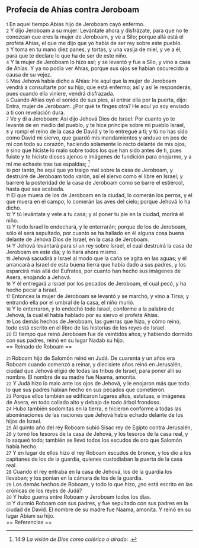 == Profecía de Ahías contra Jeroboam ==

{{anchor|1}} <small>1</small> En aquel tiempo Abías hijo de Jeroboam cayó enfermo.<br>
{{anchor|2}} <small>2</small> Y dijo Jeroboam a su mujer: Levántate ahora y disfrázate, para que no te conozcan que eres la mujer de Jeroboam, y ve a Silo; porque allá está el profeta Ahías, el que me dijo que yo había de ser rey sobre este pueblo.<br>
{{anchor|3}} <small>3</small> Y toma en tu mano diez panes, y tortas, y una vasija de miel, y ve a él, para que te declare lo que ha de ser de este niño.<br>
{{anchor|4}} <small>4</small> Y la mujer de Jeroboam lo hizo así; y se levantó y fue a Silo, y vino a casa de Ahías. Y ya no podía ver Ahías, porque sus ojos se habían oscurecido a causa de su vejez.<br>
{{anchor|5}} <small>5</small> Mas Jehová había dicho a Ahías: He aquí que la mujer de Jeroboam vendrá a consultarte por su hijo, que está enfermo; así y así le responderás, pues cuando ella viniere, vendrá disfrazada.<br>
{{anchor|6}} <small>6</small> Cuando Ahías oyó el sonido de sus pies, al entrar ella por la puerta, dijo: Entra, mujer de Jeroboam. ¿Por qué te finges otra? He aquí yo soy enviado a ti con revelación dura.<br>
{{anchor|7}} <small>7</small> Ve y di a Jeroboam: Así dijo Jehová Dios de Israel: Por cuanto yo te levanté de en medio del pueblo, y te hice príncipe sobre mi pueblo Israel,<br>
{{anchor|8}} <small>8</small> y rompí el reino de la casa de David y te lo entregué a ti; y tú no has sido como David mi siervo, que guardó mis mandamientos y anduvo en pos de mí con todo su corazón, haciendo solamente lo recto delante de mis ojos,<br>
{{anchor|9}} <small>9</small> sino que hiciste lo malo sobre todos los que han sido antes de ti, pues fuiste y te hiciste dioses ajenos e imágenes de fundición para enojarme, y a mí me echaste tras tus espaldas; <ref>14:9 ''La visión de Dios como colérico o airado'': {{lib|LU|4|3|2}}.</ref><br>
{{anchor|10}} <small>10</small> por tanto, he aquí que yo traigo mal sobre la casa de Jeroboam, y destruiré de Jeroboam todo varón, así el siervo como el libre en Israel; y barreré la posteridad de la casa de Jeroboam como se barre el estiércol, hasta que sea acabada.<br>
{{anchor|11}} <small>11</small> El que muera de los de Jeroboam en la ciudad, lo comerán los perros, y el que muera en el campo, lo comerán las aves del cielo; porque Jehová lo ha dicho.<br>
{{anchor|12}} <small>12</small> Y tú levántate y vete a tu casa; y al poner tu pie en la ciudad, morirá el niño.<br>
{{anchor|13}} <small>13</small> Y todo Israel lo endechará, y le enterrarán; porque de los de Jeroboam, sólo él será sepultado, por cuanto se ha hallado en él alguna cosa buena delante de Jehová Dios de Israel, en la casa de Jeroboam.<br>
{{anchor|14}} <small>14</small> Y Jehová levantará para sí un rey sobre Israel, el cual destruirá la casa de Jeroboam en este día; y lo hará ahora mismo.<br>
{{anchor|15}} <small>15</small> Jehová sacudirá a Israel al modo que la caña se agita en las aguas; y él arrancará a Israel de esta buena tierra que había dado a sus padres, y los esparcirá más allá del Eufrates, por cuanto han hecho sus imágenes de Asera, enojando a Jehová.<br>
{{anchor|16}} <small>16</small> Y él entregará a Israel por los pecados de Jeroboam, el cual pecó, y ha hecho pecar a Israel.<br>
{{anchor|17}} <small>17</small> Entonces la mujer de Jeroboam se levantó y se marchó, y vino a Tirsa; y entrando ella por el umbral de la casa, el niño murió.<br>
{{anchor|18}} <small>18</small> Y lo enterraron, y lo endechó todo Israel, conforme a la palabra de Jehová, la cual él había hablado por su siervo el profeta Ahías.<br>
{{anchor|19}} <small>19</small> Los demás hechos de Jeroboam, las guerras que hizo, y cómo reinó, todo está escrito en el libro de las historias de los reyes de Israel.<br>
{{anchor|20}} <small>20</small> El tiempo que reinó Jeroboam fue de veintidós años; y habiendo dormido con sus padres, reinó en su lugar Nadab su hijo.<br>
== Reinado de Roboam ==

{{anchor|21}} <small>21</small> Roboam hijo de Salomón reinó en Judá. De cuarenta y un años era Roboam cuando comenzó a reinar, y diecisiete años reinó en Jerusalén, ciudad que Jehová eligió de todas las tribus de Israel, para poner allí su nombre. El nombre de su madre fue Naama, amonita.<br>
{{anchor|22}} <small>22</small> Y Judá hizo lo malo ante los ojos de Jehová, y le enojaron más que todo lo que sus padres habían hecho en sus pecados que cometieron.<br>
{{anchor|23}} <small>23</small> Porque ellos también se edificaron lugares altos, estatuas, e imágenes de Asera, en todo collado alto y debajo de todo árbol frondoso.<br>
{{anchor|24}} <small>24</small> Hubo también sodomitas en la tierra, e hicieron conforme a todas las abominaciones de las naciones que Jehová había echado delante de los hijos de Israel.<br>
{{anchor|25}} <small>25</small> Al quinto año del rey Roboam subió Sisac rey de Egipto contra Jerusalén,<br>
{{anchor|26}} <small>26</small> y tomó los tesoros de la casa de Jehová, y los tesoros de la casa real, y lo saqueó todo; también se llevó todos los escudos de oro que Salomón había hecho.<br>
{{anchor|27}} <small>27</small> Y en lugar de ellos hizo el rey Roboam escudos de bronce, y los dio a los capitanes de los de la guardia, quienes custodiaban la puerta de la casa real.<br>
{{anchor|28}} <small>28</small> Cuando el rey entraba en la casa de Jehová, los de la guardia los llevaban; y los ponían en la cámara de los de la guardia.<br>
{{anchor|29}} <small>29</small> Los demás hechos de Roboam, y todo lo que hizo, ¿no está escrito en las crónicas de los reyes de Judá?<br>
{{anchor|30}} <small>30</small> Y hubo guerra entre Roboam y Jeroboam todos los días.<br>
{{anchor|31}} <small>31</small> Y durmió Roboam con sus padres, y fue sepultado con sus padres en la ciudad de David. El nombre de su madre fue Naama, amonita. Y reinó en su lugar Abiam su hijo.<br>
== Referencias ==

<references />
